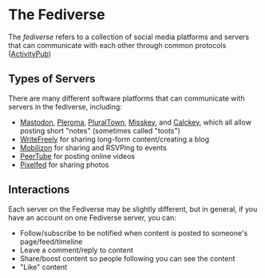 
# The Fediverse

The _fediverse_ refers to a collection of social media platforms and servers
that can communicate with each other through common protocols ([ActivityPub](/docs/terms/ActivityPub/))

## Types of Servers

There are many different software platforms that can communicate with servers
in the fediverse, including:

- [Mastodon][], [Pleroma][], [PluralTown][], [Misskey][], and [Calckey][],
  which all allow posting short "notes" (sometimes called "toots")
- [WriteFreely][] for sharing long-form content/creating a blog
- [Mobilizon][] for sharing and RSVPing to events
- [PeerTube][] for posting online videos
- [Pixelfed][] for sharing photos

## Interactions

Each server on the Fediverse may be slightly different, but in general,
if you have an account on one Fediverse server, you can:

- Follow/subscribe to be notified when content is posted to someone's page/feed/timeline
- Leave a comment/reply to content
- Share/boost content so people following you can see the content
- "Like" content

[pluraltown]: https://software.plural.town/
[mastodon]: https://joinmastodon.org/
[pleroma]: https://pleroma.social/
[misskey]: https://join.misskey.page/en-US/
[calckey]: https://codeberg.org/calckey/calckey
[peertube]: https://joinpeertube.org/
[pixelfed]: https://pixelfed.org/
[writefreely]: https://writefreely.org/
[mobilizon]: https://joinmobilizon.org/en/


